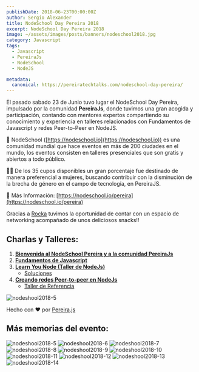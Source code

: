 ```yaml
---
publishDate: 2018-06-23T00:00:00Z
author: Sergio Alexander
title: NodeSchool Day Pereira 2018
excerpt: NodeSchool Day Pereira 2018
image: ~/assets/images/posts/banners/nodeschool2018.jpg
category: Javascript
tags:
  - Javascript
  - PereiraJs
  - NodeSchool
  - NodeJS

metadata:
  canonical: https://pereiratechtalks.com/nodeschool-day-pereira/
---
```


El pasado sabado 23 de Junio tuvo lugar el NodeSchool Day Pereira, impulsado por la comunidad **PereiraJs**, donde tuvimos una gran acogida y participación, contando con mentores expertos compartiendo su conocimiento y experiencia en talleres relacionados con Fundamentos de Javascript y redes Peer-to-Peer en NodeJS.

🏫 NodeSchool ([https://nodeschool.io](https://nodeschool.io)) es una comunidad mundial que hace eventos en más de 200 ciudades en el mundo, los eventos consisten en talleres presenciales que son gratis y abiertos a todo público.

👦👧 De los 35 cupos disponibles un gran porcentaje fue destinado de manera preferencial a mujeres, buscando contribuir con la disminución de la brecha de género en el campo de tecnología, en PereiraJS.

🚩 Más Información: [https://nodeschool.io/pereira](https://nodeschool.io/pereira)

Gracias a [Rocka](http://rocka.co) tuvimos la oportunidad de contar con un espacio de networking acompañado de unos deliciosos snacks!!

Charlas y Talleres:
-------------------

1.  [**Bienvenida al NodeSchool Pereira y a la comunidad PereiraJs**](https://slides.com/xergioalex/bienvenida-al-nodeschool-day-pereira#/)
2.  [**Fundamentos de Javascript**](https://gitlab.com/caal-15/custom-javascripting)
3.  [**Learn You Node (Taller de NodeJs)**](https://github.com/jointDeveloper/learnyounode)
    *   [Soluciones](https://github.com/xergioalex/learnyounode-solutions)
4.  [**Creando redes Peer-to-peer en NodeJs**](https://gitlab.com/pin3da/p2p-talk)
    *   [Taller de Referencia](https://mafintosh.github.io/p2p-workshop/build/01.html)

![nodeshool2018-5](~/assets/images/posts/content/nodeshool2018-5.jpg)

Hecho con ❤️ por [Pereira.js](https://pereirajs.org/)

**Más memorias del evento:**
-------------------

![nodeshool2018-5](~/assets/images/posts/content/nodeshool2018-5.jpg)
![nodeshool2018-6](~/assets/images/posts/content/nodeshool2018-6.jpg)
![nodeshool2018-7](~/assets/images/posts/content/nodeshool2018-7.jpg)
![nodeshool2018-8](~/assets/images/posts/content/nodeshool2018-8.jpg)
![nodeshool2018-9](~/assets/images/posts/content/nodeshool2018-9.jpg)
![nodeshool2018-10](~/assets/images/posts/content/nodeshool2018-10.jpg)
![nodeshool2018-11](~/assets/images/posts/content/nodeshool2018-11.jpg)
![nodeshool2018-12](~/assets/images/posts/content/nodeshool2018-12.jpg)
![nodeshool2018-13](~/assets/images/posts/content/nodeshool2018-13.jpg)
![nodeshool2018-14](~/assets/images/posts/content/nodeshool2018-14.jpg)
